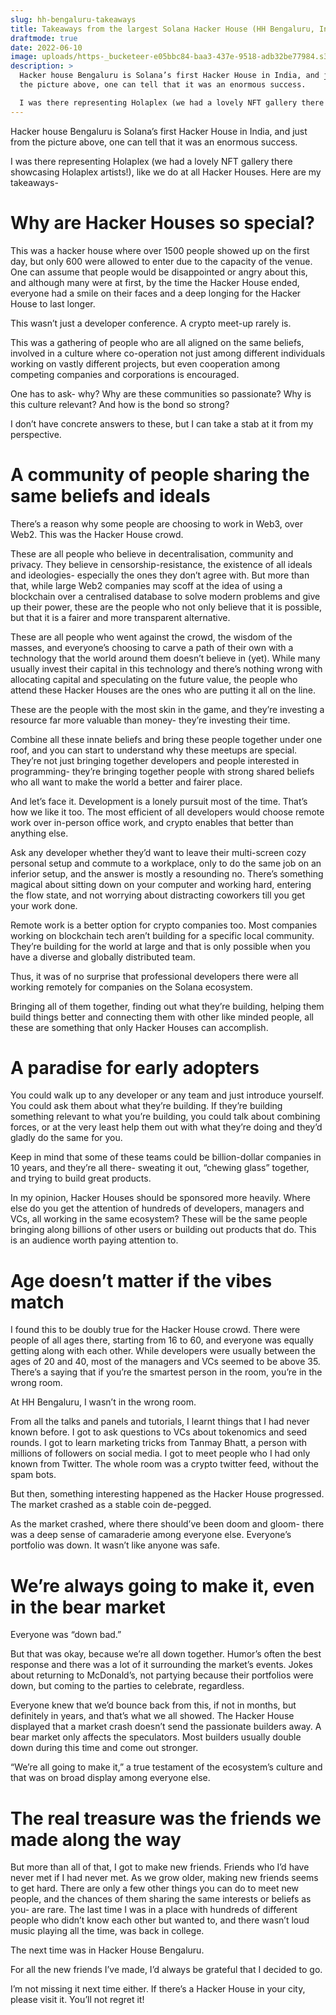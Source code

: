 ```yaml
---
slug: hh-bengaluru-takeaways
title: Takeaways from the largest Solana Hacker House (HH Bengaluru, India).
draftmode: true
date: 2022-06-10
image: uploads/https-_bucketeer-e05bbc84-baa3-437e-9518-adb32be77984.s3.amazonaws.com_public_images_9221190f-3e2f-4e44-bc88-5ad22eb80168_4096x2731.jpeg
description: >
  Hacker house Bengaluru is Solana’s first Hacker House in India, and just from
  the picture above, one can tell that it was an enormous success.

  I was there representing Holaplex (we had a lovely NFT gallery there showcasing Holaplex artists!), like we do at all Hacker Houses. Here are my takeaways-
---
```

Hacker house Bengaluru is Solana’s first Hacker House in India, and just from the picture above, one can tell that it was an enormous success.

I was there representing Holaplex (we had a lovely NFT gallery there showcasing Holaplex artists!), like we do at all Hacker Houses. Here are my takeaways-



# Why are Hacker Houses so special?

This was a hacker house where over 1500 people showed up on the first day, but only 600 were allowed to enter due to the capacity of the venue. One can assume that people would be disappointed or angry about this, and although many were at first, by the time the Hacker House ended, everyone had a smile on their faces and a deep longing for the Hacker House to last longer.

This wasn’t just a developer conference. A crypto meet-up rarely is.

This was a gathering of people who are all aligned on the same beliefs, involved in a culture where co-operation not just among different individuals working on vastly different projects, but even cooperation among competing companies and corporations is encouraged.

One has to ask- why? Why are these communities so passionate? Why is this culture relevant? And how is the bond so strong?

I don’t have concrete answers to these, but I can take a stab at it from my perspective.



# A community of people sharing the same beliefs and ideals



There’s a reason why some people are choosing to work in Web3, over Web2. This was the Hacker House crowd.

These are all people who believe in decentralisation, community and privacy. They believe in censorship-resistance, the existence of all ideals and ideologies- especially the ones they don’t agree with. But more than that, while large Web2 companies may scoff at the idea of using a blockchain over a centralised database to solve modern problems and give up their power, these are the people who not only believe that it is possible, but that it is a fairer and more transparent alternative.

These are all people who went against the crowd, the wisdom of the masses, and everyone’s choosing to carve a path of their own with a technology that the world around them doesn’t believe in (yet). While many usually invest their capital in this technology and there’s nothing wrong with allocating capital and speculating on the future value, the people who attend these Hacker Houses are the ones who are putting it all on the line.

These are the people with the most skin in the game, and they’re investing a resource far more valuable than money- they’re investing their time.

Combine all these innate beliefs and bring these people together under one roof, and you can start to understand why these meetups are special. They’re not just bringing together developers and people interested in programming- they’re bringing together people with strong shared beliefs who all want to make the world a better and fairer place.

And let’s face it. Development is a lonely pursuit most of the time. That’s how we like it too. The most efficient of all developers would choose remote work over in-person office work, and crypto enables that better than anything else.

Ask any developer whether they’d want to leave their multi-screen cozy personal setup and commute to a workplace, only to do the same job on an inferior setup, and the answer is mostly a resounding no. There’s something magical about sitting down on your computer and working hard, entering the flow state, and not worrying about distracting coworkers till you get your work done.

Remote work is a better option for crypto companies too. Most companies working on blockchain tech aren’t building for a specific local community. They’re building for the world at large and that is only possible when you have a diverse and globally distributed team.

Thus, it was of no surprise that professional developers there were all working remotely for companies on the Solana ecosystem. 

Bringing all of them together, finding out what they’re building, helping them build things better and connecting them with other like minded people, all these are something that only Hacker Houses can accomplish. 



# A paradise for early adopters

You could walk up to any developer or any team and just introduce yourself. You could ask them about what they’re building. If they’re building something relevant to what you’re building, you could talk about combining forces, or at the very least help them out with what they’re doing and they’d gladly do the same for you. 

Keep in mind that some of these teams could be billion-dollar companies in 10 years, and they’re all there- sweating it out, “chewing glass” together, and trying to build great products.

In my opinion, Hacker Houses should be sponsored more heavily. Where else do you get the attention of hundreds of developers, managers and VCs, all working in the same ecosystem? These will be the same people bringing along billions of other users or building out products that do. This is an audience worth paying attention to.

# Age doesn’t matter if the vibes match

I found this to be doubly true for the Hacker House crowd. There were people of all ages there, starting from 16 to 60, and everyone was equally getting along with each other. While developers were usually between the ages of 20 and 40, most of the managers and VCs seemed to be above 35. There’s a saying that if you’re the smartest person in the room, you’re in the wrong room.

At HH Bengaluru, I wasn’t in the wrong room.

From all the talks and panels and tutorials, I learnt things that I had never known before. I got to ask questions to VCs about tokenomics and seed rounds. I got to learn marketing tricks from Tanmay Bhatt, a person with millions of followers on social media. I got to meet people who I had only known from Twitter. The whole room was a crypto twitter feed, without the spam bots.

But then, something interesting happened as the Hacker House progressed. The market crashed as a stable coin de-pegged.

As the market crashed, where there should’ve been doom and gloom- there was a deep sense of camaraderie among everyone else. Everyone’s portfolio was down. It wasn’t like anyone was safe.

# We’re always going to make it, even in the bear market

Everyone was “down bad.”

But that was okay, because we’re all down together. Humor’s often the best response and there was a lot of it surrounding the market’s events. Jokes about returning to McDonald’s, not partying because their portfolios were down, but coming to the parties to celebrate, regardless.

Everyone knew that we’d bounce back from this, if not in months, but definitely in years, and that’s what we all showed. The Hacker House displayed that a market crash doesn’t send the passionate builders away. A bear market only affects the speculators. Most builders usually double down during this time and come out stronger. 

“We’re all going to make it,” a true testament of the ecosystem’s culture and that was on broad display among everyone else.

# The real treasure was the friends we made along the way

But more than all of that, I got to make new friends. Friends who I’d have never met if I had never met. As we grow older, making new friends seems to get hard. There are only a few other things you can do to meet new people, and the chances of them sharing the same interests or beliefs as you- are rare. The last time I was in a place with hundreds of different people who didn’t know each other but wanted to, and there wasn’t loud music playing all the time, was back in college.

The next time was in Hacker House Bengaluru.

For all the new friends I’ve made, I’d always be grateful that I decided to go.

I’m not missing it next time either. If there’s a Hacker House in your city, please visit it. You’ll not regret it!